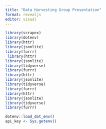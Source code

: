```yaml
---
title: "Data Harvesting Group Presentation"
format: revealjs
editor: visual
---
```


```r
library(scrapex)
library(dotenv)
library(httr)
library(jsonlite)
library(furrr)
 library(httr)
library(jsonlite)
library(tidyverse)
library(furrr)
library(httr)
library(jsonlite)
library(tidyverse)
library(furrr)
library(httr)
library(jsonlite)
library(tidyverse)
library(furrr)

```

```r
dotenv::load_dot_env()
api_key <- Sys.getenv()

```
